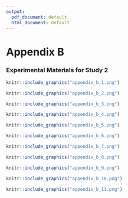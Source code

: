 ```yaml
---
output:
  pdf_document: default
  html_document: default
---
```

# Appendix B

### Experimental Materials for Study 2

```r
knitr::include_graphics("appendix_b_1.png")
```

```r
knitr::include_graphics("appendix_b_2.png")
````

```r
knitr::include_graphics("appendix_b_3.png")
````

```r
knitr::include_graphics("appendix_b_4.png")
````

```r
knitr::include_graphics("appendix_b_5.png")
````

```r
knitr::include_graphics("appendix_b_6.png")
````

```r
knitr::include_graphics("appendix_b_7.png")
````

```r
knitr::include_graphics("appendix_b_8.png")
````

```r
knitr::include_graphics("appendix_b_9.png")
````

```r
knitr::include_graphics("appendix_b_10.png")
````

```r
knitr::include_graphics("appendix_b_11.png")
````

